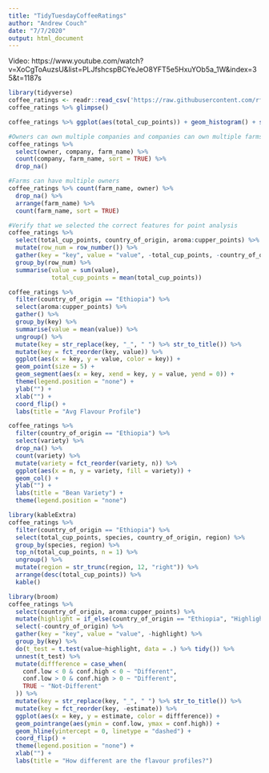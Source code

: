 ```yaml
---
title: "TidyTuesdayCoffeeRatings"
author: "Andrew Couch"
date: "7/7/2020"
output: html_document
---
```


Video: https://www.youtube.com/watch?v=XoCgToAuzsU&list=PLJfshcspBCYeJeO8YFT5e5HxuYOb5a_1W&index=35&t=1187s

```r
library(tidyverse)
coffee_ratings <- readr::read_csv('https://raw.githubusercontent.com/rfordatascience/tidytuesday/master/data/2020/2020-07-07/coffee_ratings.csv')
coffee_ratings %>% glimpse()
```


```r
coffee_ratings %>% ggplot(aes(total_cup_points)) + geom_histogram() + scale_x_log10()
```



```r
#Owners can own multiple companies and companies can own multiple farms 
coffee_ratings %>%
  select(owner, company, farm_name) %>% 
  count(company, farm_name, sort = TRUE) %>% 
  drop_na()
```
```r
#Farms can have multiple owners 
coffee_ratings %>% count(farm_name, owner) %>% 
  drop_na() %>% 
  arrange(farm_name) %>% 
  count(farm_name, sort = TRUE)
```

```r
#Verify that we selected the correct features for point analysis
coffee_ratings %>% 
  select(total_cup_points, country_of_origin, aroma:cupper_points) %>% 
  mutate(row_num = row_number()) %>% 
  gather(key = "key", value = "value", -total_cup_points, -country_of_origin, -row_num) %>% 
  group_by(row_num) %>% 
  summarise(value = sum(value),
            total_cup_points = mean(total_cup_points))
```

```r
coffee_ratings %>% 
  filter(country_of_origin == "Ethiopia") %>% 
  select(aroma:cupper_points) %>% 
  gather() %>% 
  group_by(key) %>% 
  summarise(value = mean(value)) %>% 
  ungroup() %>% 
  mutate(key = str_replace(key, "_", " ") %>% str_to_title()) %>% 
  mutate(key = fct_reorder(key, value)) %>% 
  ggplot(aes(x = key, y = value, color = key)) + 
  geom_point(size = 5) + 
  geom_segment(aes(x = key, xend = key, y = value, yend = 0)) + 
  theme(legend.position = "none") + 
  ylab("") + 
  xlab("") + 
  coord_flip() + 
  labs(title = "Avg Flavour Profile")
```

```r
coffee_ratings %>% 
  filter(country_of_origin == "Ethiopia") %>% 
  select(variety) %>% 
  drop_na() %>% 
  count(variety) %>% 
  mutate(variety = fct_reorder(variety, n)) %>% 
  ggplot(aes(x = n, y = variety, fill = variety)) + 
  geom_col() + 
  ylab("") + 
  labs(title = "Bean Variety") + 
  theme(legend.position = "none")
```

```r
library(kableExtra)
coffee_ratings %>% 
  filter(country_of_origin == "Ethiopia") %>% 
  select(total_cup_points, species, country_of_origin, region) %>% 
  group_by(species, region) %>% 
  top_n(total_cup_points, n = 1) %>% 
  ungroup() %>% 
  mutate(region = str_trunc(region, 12, "right")) %>% 
  arrange(desc(total_cup_points)) %>% 
  kable()
```

```r
library(broom)
coffee_ratings %>% 
  select(country_of_origin, aroma:cupper_points) %>% 
  mutate(highlight = if_else(country_of_origin == "Ethiopia", "Highlight", "No-Highlight")) %>% 
  select(-country_of_origin) %>% 
  gather(key = "key", value = "value", -highlight) %>% 
  group_by(key) %>% 
  do(t_test = t.test(value~highlight, data = .) %>% tidy()) %>% 
  unnest(t_test) %>% 
  mutate(diffference = case_when(
    conf.low < 0 & conf.high < 0 ~ "Different",
    conf.low > 0 & conf.high > 0 ~ "Different",
    TRUE ~ "Not-Different"
  )) %>% 
  mutate(key = str_replace(key, "_", " ") %>% str_to_title()) %>% 
  mutate(key = fct_reorder(key, -estimate)) %>% 
  ggplot(aes(x = key, y = estimate, color = diffference)) + 
  geom_pointrange(aes(ymin = conf.low, ymax = conf.high)) + 
  geom_hline(yintercept = 0, linetype = "dashed") + 
  coord_flip() + 
  theme(legend.position = "none") + 
  xlab("") + 
  labs(title = "How different are the flavour profiles?")
```









